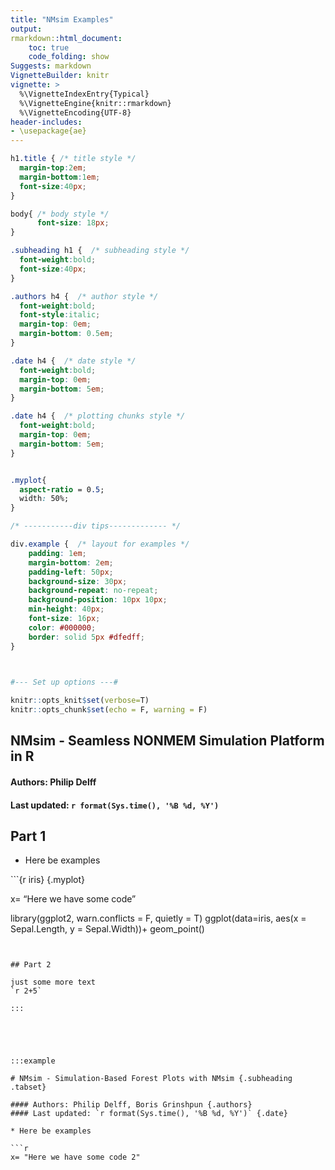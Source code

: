 ```yaml
---
title: "NMsim Examples"
output:
rmarkdown::html_document:
    toc: true
    code_folding: show
Suggests: markdown
VignetteBuilder: knitr
vignette: >
  %\VignetteIndexEntry{Typical}
  %\VignetteEngine{knitr::rmarkdown}
  %\VignetteEncoding{UTF-8}
header-includes:
- \usepackage{ae}
---
```



```css


h1.title { /* title style */
  margin-top:2em;
  margin-bottom:1em;
  font-size:40px;
}

body{ /* body style */
      font-size: 18px;
}

.subheading h1 {  /* subheading style */
  font-weight:bold;
  font-size:40px;
}

.authors h4 {  /* author style */
  font-weight:bold;
  font-style:italic;
  margin-top: 0em;
  margin-bottom: 0.5em;
}

.date h4 {  /* date style */
  font-weight:bold;
  margin-top: 0em;
  margin-bottom: 5em;
}

.date h4 {  /* plotting chunks style */
  font-weight:bold;
  margin-top: 0em;
  margin-bottom: 5em;
}


.myplot{
  aspect-ratio = 0.5;
  width: 50%;
}

/* -----------div tips------------- */

div.example {  /* layout for examples */
    padding: 1em;
    margin-bottom: 2em;
    padding-left: 50px;
    background-size: 30px;
    background-repeat: no-repeat;
    background-position: 10px 10px;
    min-height: 40px;
    font-size: 16px;
    color: #000000;
    border: solid 5px #dfedff;
}

  
``` 

```r
#--- Set up options ---# 

knitr::opts_knit$set(verbose=T)
knitr::opts_chunk$set(echo = F, warning = F)
```


:::example

# NMsim - Seamless NONMEM Simulation Platform in R {.subheading .tabset}

#### Authors: Philip Delff {.authors}
#### Last updated: `r format(Sys.time(), '%B %d, %Y')` {.date}

## Part 1 

* Here be examples 

```{r iris} {.myplot}

x= "Here we have some code"

library(ggplot2, warn.conflicts = F, quietly = T)
ggplot(data=iris, aes(x = Sepal.Length, y = Sepal.Width))+
  geom_point()

```


## Part 2

just some more text
`r 2+5`

:::





:::example

# NMsim - Simulation-Based Forest Plots with NMsim {.subheading .tabset}

#### Authors: Philip Delff, Boris Grinshpun {.authors}
#### Last updated: `r format(Sys.time(), '%B %d, %Y')` {.date}

* Here be examples 

```r

x= "Here we have some code 2"


```


:::
        
        
